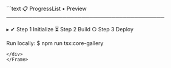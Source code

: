 <Frame>
<div style={{background:'#0f131a',border:'1px solid #1f2430',borderRadius:'8px' ,width:'100%',height:'100%',overflow:'hidden',boxShadow:'0 10px 30px rgba(0,0,0,.35)'}}>
```text
📋 ProgressList • Preview
──────────────────────────────────────────

  ▸ ✔ Step 1  Initialize
    ⏳ Step 2  Build
    ○ Step 3  Deploy

Run locally:
  $ npm run tsx:core-gallery
```
</div>
</Frame>

